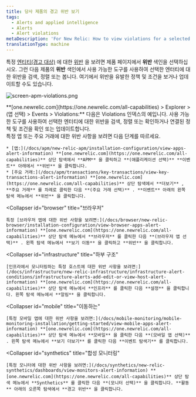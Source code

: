 ```yaml
---
title: 당사 제품의 경고 위반 보기
tags:
  - Alerts and applied intelligence
  - Alerts
  - Alert violations
metaDescription: 'For New Relic: How to view violations for a selected entity in its dedicated UI instead of in the alerts UI.'
translationType: machine
---
```



특정 [엔티티(경고 대상)](/docs/using-new-relic/welcome-new-relic/get-started/glossary#alert-entity) 에 대한 [위반](/docs/using-new-relic/welcome-new-relic/get-started/glossary#alert-violation) 을 보려면 제품 페이지에서 **위반** 색인을 선택하십시오. 그런 다음 제품의 **위반** 색인에서 사용 가능한 도구를 사용하여 선택한 엔터티에 대한 위반을 검색, 정렬 또는 봅니다. 여기에서 위반을 유발한 정책 및 조건을 보거나 업데이트할 수도 있습니다.

<img
  title="screen-apm-violations.png"
  alt="screen-apm-violations.png"
  src={screenApmViolations0}
/>

<figcaption>
  **[one.newrelic.com](https://one.newrelic.com/all-capabilities) > Explorer > (앱 선택) > Events > Violations:** 다음은 Violations 인덱스의 예입니다. 사용 가능한 도구를 사용하여 선택한 엔터티에 대한 위반을 검색, 정렬 또는 확인하거나 연결된 정책 및 조건을 확인 또는 업데이트합니다.
</figcaption>

<CollapserGroup>
  <Collapser
    id="apm"
    title="APM"
  >
    특정 앱 또는 주요 거래에 대한 위반 사항을 보려면 다음 단계를 따르세요.

    * [앱:](/docs/apm/new-relic-apm/installation-configuration/view-apps-alert-information) **[one.newrelic.com](https://one.newrelic.com/all-capabilities)** 상단 탐색에서 **APM** 을 클릭하고 **(애플리케이션 선택)** **이벤트** 아래에서 **위반** 을 클릭합니다.
    * [주요 거래:](/docs/apm/transactions/key-transactions/view-key-transactions-alert-information) **[one.newrelic.com](https://one.newrelic.com/all-capabilities)** 상단 탐색에서 **더보기** , **주요 거래** 를 차례로 클릭한 다음 **(주요 거래 선택)** . **이벤트** 아래의 왼쪽 탐색 메뉴에서 **위반** 을 클릭합니다.
  </Collapser>

  <Collapser
    id="browser"
    title="브라우저"
  >
    특정 [브라우저 앱에 대한 위반 사항을 보려면:](/docs/browser/new-relic-browser/installation-configuration/view-browser-apps-alert-information) **[one.newrelic.com](https://one.newrelic.com/all-capabilities)** 상단 탐색 메뉴에서 **브라우저** 를 클릭한 다음 **(브라우저 앱 선택)** . 왼쪽 탐색 메뉴에서 **보기 이동** 을 클릭하고 **위반** 을 클릭합니다.
  </Collapser>

  <Collapser
    id="infrastructure"
    title="하부 구조"
  >
    [인프라에서 모니터링하는 특정 호스트에 대한 위반 사항을 보려면:](/docs/infrastructure/new-relic-infrastructure/infrastructure-alert-conditions/infrastructure-alerts-add-edit-or-view-host-alert-information) **[one.newrelic.com](https://one.newrelic.com/all-capabilities)** 상단 탐색 메뉴에서 **인프라** 를 클릭한 다음 **설정** 을 클릭합니다. 왼쪽 탐색 메뉴에서 **알림** 을 클릭합니다.
  </Collapser>

  <Collapser
    id="mobile"
    title="이동하는"
  >
    [특정 모바일 앱에 대한 위반 사항을 보려면:](/docs/mobile-monitoring/mobile-monitoring-installation/getting-started/view-mobile-apps-alert-information) **[one.newrelic.com](https://one.newrelic.com/all-capabilities)** 상단 탐색 메뉴에서 **모바일** 을 클릭한 다음 **(모바일 앱 선택)** . 왼쪽 탐색 메뉴에서 **보기 더보기** 를 클릭한 다음 **이벤트 탐색기** 를 클릭합니다.
  </Collapser>

  <Collapser
    id="synthetics"
    title="합성 모니터링"
  >
    [특정 모니터에 대한 위반 사항을 보려면:](/docs/synthetics/new-relic-synthetics/dashboards/view-monitors-alert-information) **[one.newrelic.com](https://one.newrelic.com/all-capabilities)** 상단 탐색 메뉴에서 **Synthetics** 를 클릭한 다음 **(모니터 선택)** 을 클릭합니다. **활동** 아래의 오른쪽 탐색에서 **경고 위반** 을 클릭합니다.
  </Collapser>
</CollapserGroup>